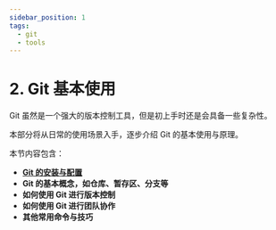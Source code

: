 ```yaml
---
sidebar_position: 1
tags:
  - git
  - tools
---
```


# 2. Git 基本使用

Git 虽然是一个强大的版本控制工具，但是初上手时还是会具备一些复杂性。

本部分将从日常的使用场景入手，逐步介绍 Git 的基本使用与原理。

本节内容包含：

- [**Git 的安装与配置**](./git-installation)
- **Git 的基本概念，如仓库、暂存区、分支等**
- **如何使用 Git 进行版本控制**
- **如何使用 Git 进行团队协作**
- **其他常用命令与技巧**